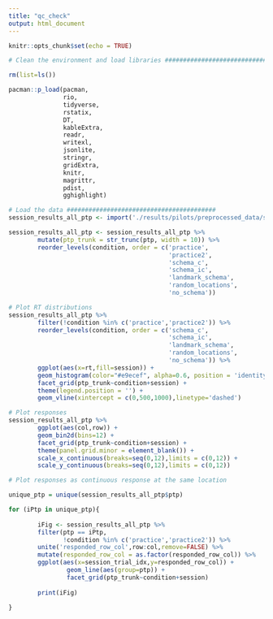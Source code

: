 ```yaml
---
title: "qc_check"
output: html_document
---
```


```r
knitr::opts_chunk$set(echo = TRUE)
```

```r

# Clean the environment and load libraries ############################

rm(list=ls())

pacman::p_load(pacman,
               rio,
               tidyverse,
               rstatix,
               DT,
               kableExtra,
               readr,
               writexl,
               jsonlite,
               stringr,
               gridExtra,
               knitr,
               magrittr,
               pdist,
               gghighlight)

```

```r

# Load the data #########################################
session_results_all_ptp <- import('./results/pilots/preprocessed_data/session_results_long_form.csv')

session_results_all_ptp <- session_results_all_ptp %>%
        mutate(ptp_trunk = str_trunc(ptp, width = 10)) %>% 
        reorder_levels(condition, order = c('practice',
                                            'practice2',
                                            'schema_c',
                                            'schema_ic',
                                            'landmark_schema',
                                            'random_locations',
                                            'no_schema'))

```

```r

# Plot RT distributions
session_results_all_ptp %>%
        filter(!condition %in% c('practice','practice2')) %>%
        reorder_levels(condition, order = c('schema_c',
                                            'schema_ic',
                                            'landmark_schema',
                                            'random_locations',
                                            'no_schema')) %>%
        ggplot(aes(x=rt,fill=session)) +
        geom_histogram(color="#e9ecef", alpha=0.6, position = 'identity') + 
        facet_grid(ptp_trunk~condition+session) + 
        theme(legend.position = '') +
        geom_vline(xintercept = c(0,500,1000),linetype='dashed')

```


```r
# Plot responses
session_results_all_ptp %>%
        ggplot(aes(col,row)) +
        geom_bin2d(bins=12) +
        facet_grid(ptp_trunk~condition+session) +
        theme(panel.grid.minor = element_blank()) +
        scale_x_continuous(breaks=seq(0,12),limits = c(0,12)) + 
        scale_y_continuous(breaks=seq(0,12),limits = c(0,12))        


```

```r
# Plot responses as continuous response at the same location

unique_ptp = unique(session_results_all_ptp$ptp)

for (iPtp in unique_ptp){
        
        iFig <- session_results_all_ptp %>%
        filter(ptp == iPtp,
               !condition %in% c('practice','practice2')) %>%
        unite('responded_row_col',row:col,remove=FALSE) %>% 
        mutate(responded_row_col = as.factor(responded_row_col)) %>%
        ggplot(aes(x=session_trial_idx,y=responded_row_col)) +
                geom_line(aes(group=ptp)) +
                facet_grid(ptp_trunk~condition+session)
        
        print(iFig)
        
}





```

